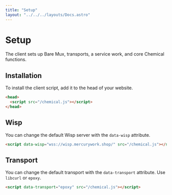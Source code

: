 ```yaml
---
title: "Setup"
layout: "../../../layouts/Docs.astro"
---
```


# Setup

The client sets up Bare Mux, transports, a service work, and core Chemical functions.

## Installation

To install the client script, add it to the head of your website.

```html
<head>
  <script src="/chemical.js"></script>
</head>
```

## Wisp

You can change the default Wisp server with the `data-wisp` attribute.

```html
<script data-wisp="wss://wisp.mercurywork.shop/" src="/chemical.js"></script>
```

## Transport

You can change the default transport with the `data-transport` attribute. Use `libcurl` or `epoxy`.

```html
<script data-transport="epoxy" src="/chemical.js"></script>
```